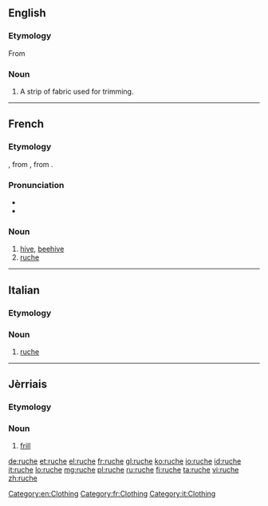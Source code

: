 ==English==

===Etymology===
From {{etyl|fr|en}}

===Noun===
{{en-noun}}

# A strip of fabric used for trimming.

[[Category:en:Clothing]]

----

==French==

===Etymology===
{{etyl|fro|fr}} {{term|rusche|lang=fro}}, from {{etyl|ML.|fr}} {{term|rusca|lang=la|bark}}, from {{etyl|cel-gau|fr}}.

===Pronunciation===
* {{IPA|/ʁyʃ/|lang=fr}}
* {{audio|Fr-ruche.ogg|Audio}}

===Noun===
{{fr-noun|f}}

# [[hive]], [[beehive]]
# [[#English|ruche]]

[[Category:fr:Clothing]]

----

==Italian==

===Etymology===
{{etyl|fr|it}}

===Noun===
{{head|it|noun|g=f}} {{inv}}

# [[#English|ruche]]

[[Category:it:Clothing]]

----

==Jèrriais==

===Etymology===
{{rfe|lang=roa-jer}}

===Noun===
{{roa-jer-noun|f}}

# [[frill]]

[[de:ruche]]
[[et:ruche]]
[[el:ruche]]
[[fr:ruche]]
[[gl:ruche]]
[[ko:ruche]]
[[io:ruche]]
[[id:ruche]]
[[it:ruche]]
[[lo:ruche]]
[[mg:ruche]]
[[pl:ruche]]
[[ru:ruche]]
[[fi:ruche]]
[[ta:ruche]]
[[vi:ruche]]
[[zh:ruche]]